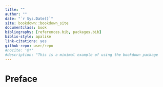 ```yaml
--- 
title: ""
author: ""
date: "`r Sys.Date()`"
site: bookdown::bookdown_site
documentclass: book
bibliography: [references.bib, packages.bib]
biblio-style: apalike
link-citations: yes
github-repo: user/repo
#nocite: '@*'
#description: "This is a minimal example of using the bookdown package to write a book. The output format for this example is bookdown::gitbook."
---
```


# Preface
